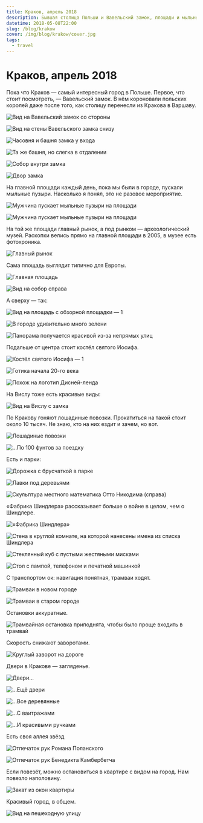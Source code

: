```yaml
---
title: Краков, апрель 2018
description: Бывшая столица Польши и Вавельский замок, площади и мыльные пузыри, археологический музей и фотохроника, лошадиные повозки и виды с башен, аллея звёзд и парки.
datetime: 2018-05-08T22:00
slug: /blog/krakow
cover: /img/blog/krakow/cover.jpg
tags:
  - travel
---
```


# Краков, апрель 2018

Пока что Краков — самый интересный город в Польше. Первое, что стоит посмотреть, — Вавельский замок. В нём короновали польских королей даже после того, как столицу перенесли из Кракова в Варшаву.

![Вид на Вавельский замок со стороны](/img/blog/krakow/1.jpg)

![Вид на стены Вавельского замка снизу](/img/blog/krakow/2.jpg)

![Часовня и башня замка у входа](/img/blog/krakow/3.jpg)

![Та же башня, но слегка в отдалении](/img/blog/krakow/4.jpg)

![Собор внутри замка](/img/blog/krakow/5.jpg)

![Двор замка](/img/blog/krakow/6.jpg)

На главной площади каждый день, пока мы были в городе, пускали мыльные пузыри. Насколько я понял, это не разовое мероприятие.

![Мужчина пускает мыльные пузыри на площади](/img/blog/krakow/cover.jpg)

![Мужчина пускает мыльные пузыри на площади](/img/blog/krakow/8.jpg)

На той же площади главный рынок, а под рынком — археологический музей. Раскопки велись прямо на главной площади в 2005, в музее есть фотохроника.

![Главный рынок](/img/blog/krakow/9.jpg)

Сама площадь выглядит типично для Европы.

![Главная площадь](/img/blog/krakow/10.jpg)

![Вид на собор справа](/img/blog/krakow/11.jpg)

А сверху — так:

![Вид на площадь с обзорной площадки — 1](/img/blog/krakow/12.jpg)

![В городе удивительно много зелени](/img/blog/krakow/13.jpg)

![Панорама получается красивой из-за непрямых улиц](/img/blog/krakow/14.jpg)

Подальше от центра стоит костёл святого Иосифа.

![Костёл святого Иосифа — 1](/img/blog/krakow/15.jpg)

![Готика начала 20-го века](/img/blog/krakow/16.jpg)

![Похож на логотип Дисней-ленда](/img/blog/krakow/17.jpg)

На Вислу тоже есть красивые виды:

![Вид на Вислу с замка](/img/blog/krakow/18.jpg)

По Кракову гоняют лошадиные повозки. Прокатиться на такой стоит около 10 тысяч. Не знаю, кто на них ездит и зачем, но вот.

![Лошадиные повозки](/img/blog/krakow/19.jpg)

![...По 100 фунтов за поездку](/img/blog/krakow/20.jpg)

Есть и парки:

![Дорожка с брусчаткой в парке](/img/blog/krakow/21.jpg)

![Лавки под деревьями](/img/blog/krakow/22.jpg)

![Скульптура местного математика Отто Никодима (справа)](/img/blog/krakow/24.jpg)

«Фабрика Шиндлера» рассказывает больше о войне в целом, чем о Шиндлере.

![«Фабрика Шиндлера»](/img/blog/krakow/25.jpg)

![Стена в круглой комнате, на которой нанесены имена из списка Шиндлера](/img/blog/krakow/26.jpg)

![Стеклянный куб с пустыми жестяными мисками](/img/blog/krakow/27.jpg)

![Стол с лампой, телефоном и печатной машинкой](/img/blog/krakow/29.jpg)

С транспортом ок: навигация понятная, трамваи ходят.

![Трамваи в новом городе](/img/blog/krakow/30.jpg)

![Трамваи в старом городе](/img/blog/krakow/31.jpg)

Остановки аккуратные.

![Трамвайная остановка приподнята, чтобы было проще входить в трамвай](/img/blog/krakow/32.jpg)

Скорость снижают заворотами.

![Круглый заворот на дороге](/img/blog/krakow/33.jpg)

Двери в Кракове — загляденье.

![Двери...](/img/blog/krakow/34.jpg)

![...Ещё двери](/img/blog/krakow/35.jpg)

![...Все деревянные](/img/blog/krakow/36.jpg)

![...С ваитражами](/img/blog/krakow/37.jpg)

![...И красивыми ручками](/img/blog/krakow/38.jpg)

Есть своя аллея звёзд

![Отпечаток рук Романа Поланского](/img/blog/krakow/39.jpg)

![Отпечаток рук Бенедикта Камбербетча](/img/blog/krakow/40.jpg)

Если повезёт, можно остановиться в квартире с видом на город. Нам повезло наполовину.

![Закат из окон квартиры](/img/blog/krakow/41.jpg)

Красивый город, в общем.

![Вид на пешеходную улицу](/img/blog/krakow/42.jpg)
